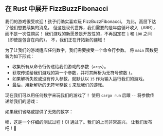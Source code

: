 
## 在 Rust 中展开 FizzBuzzFibonacci

我们的游戏很受欢迎！孩子们确实喜欢玩 FizzBuzzFibonacci。
为此，高层下达了他们想要续集的消息。
但这是现代世界，我们需要的是年度循环收入（ARR），而不是一次性购买！
我们游戏的新愿景是开放性的，不再固定在 `1` 和 `100` 之间（即使是包含在内的）。
不，我们正在开拓新的疆域！

<FizzBuzzFibonacciOpenRules />

为了让我们的游戏适应任何数字，我们需要接受一个命令行参数。
将 `main` 函数更新为如下形式：

<FizzBuzzFibonacciOpenRustCode />

- 收集所有从命令行传递给我们游戏的参数（`args`）。
- 获取传递给我们游戏的第一个参数，并将其解析为无符号整数 `i`。
- 如果解析失败或没有传入参数，就默认以 `15` 作为输入运行我们的游戏。
- 最后，用新解析的无符号整数 `i` 来玩我们的游戏。

现在我们可以用任何数字来玩我们的游戏了！
使用 `cargo run` 后跟 `--` 将参数传递给我们的游戏：


<FizzBuzzFibonacciOpenRustOutput />

如果我们省略或提供了无效的数字：

<FizzBuzzFibonacciOpenRustOutputDefault />

哇，这是一个仔细的测试过程！CI 通过了。我们的上司非常高兴。
让我们发布吧！🚀